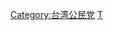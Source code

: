{{political party
| 黨徽 = <!--不是使用在条目中的非自由版权图像，根据[[Wikipedia:合理使用]]，不能在非条目名字空间展示：
Civil Party Taiwan.JPG 
-->
| 大小 = {{{1|20px}}}
| 名稱 = 公民黨 (台灣)
| 簡稱 = 公民黨
| 顏色 = 
}}<noinclude>

{{Documentation
|1 = Template:political party/doc2
|content = {{Template:political party/doc2 | [[公民黨 (台灣)|公民黨]]}}
}}

[[Category:台湾公民党]]
[[Category:台灣政黨標示模板|T]]
</noinclude>